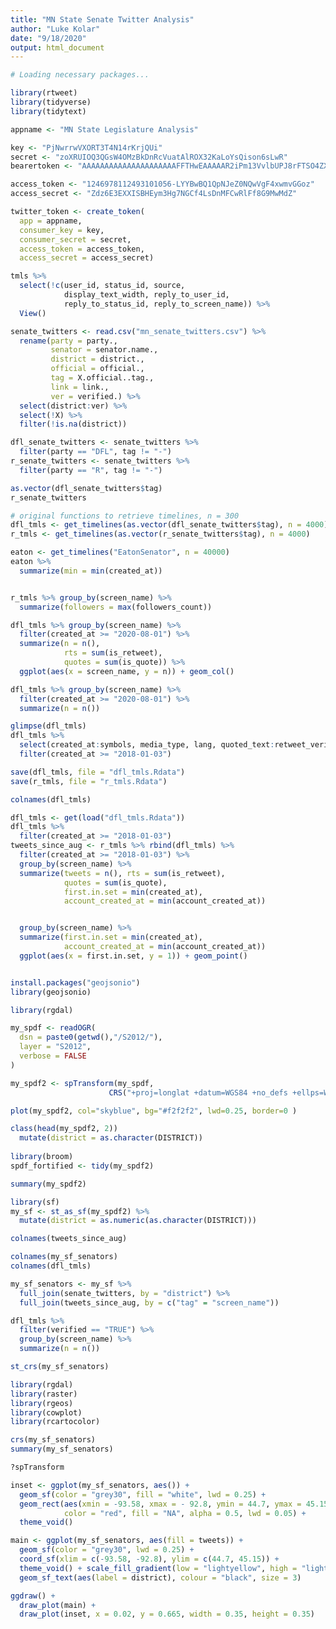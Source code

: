```yaml
---
title: "MN State Senate Twitter Analysis"
author: "Luke Kolar"
date: "9/18/2020"
output: html_document
---
```


```r
# Loading necessary packages...

library(rtweet)
library(tidyverse)
library(tidytext)

```

```r

appname <- "MN State Legislature Analysis"

key <- "PjNwrrwVXORT3T4N14rKrjQUi"
secret <- "zoXRUIOQ3QGsW4OMzBkDnRcVuatAlROX32KaLoYsQison6sLwR"
bearertoken <- "AAAAAAAAAAAAAAAAAAAAAFFTHwEAAAAAR2iPm13VvlbUPJ8rFTSO4ZXPN8g%3Dw0GU1WOIaXrQrYYYmgdgKkIJygBfyegPPLMr14Hk2xSXsBzEod"

access_token <- "1246978112493101056-LYYBwBQ1QpNJeZ0NQwVgF4xwmvGGoz"
access_secret <- "Zdz6E3EXXISBHEym3Hg7NGCf4LsDnMFCwRlFf8G9MwMdZ"

twitter_token <- create_token(
  app = appname,
  consumer_key = key,
  consumer_secret = secret,
  access_token = access_token,
  access_secret = access_secret)

```

```r



tmls %>% 
  select(!c(user_id, status_id, source,
            display_text_width, reply_to_user_id,
            reply_to_status_id, reply_to_screen_name)) %>% 
  View()

senate_twitters <- read.csv("mn_senate_twitters.csv") %>% 
  rename(party = party.,
         senator = senator.name.,
         district = district.,
         official = official.,
         tag = X.official..tag.,
         link = link., 
         ver = verified.) %>% 
  select(district:ver) %>% 
  select(!X) %>% 
  filter(!is.na(district))

dfl_senate_twitters <- senate_twitters %>% 
  filter(party == "DFL", tag != "-")
r_senate_twitters <- senate_twitters %>% 
  filter(party == "R", tag != "-")

as.vector(dfl_senate_twitters$tag)
r_senate_twitters

# original functions to retrieve timelines, n = 300
dfl_tmls <- get_timelines(as.vector(dfl_senate_twitters$tag), n = 4000)
r_tmls <- get_timelines(as.vector(r_senate_twitters$tag), n = 4000)

eaton <- get_timelines("EatonSenator", n = 40000)
eaton %>% 
  summarize(min = min(created_at))


r_tmls %>% group_by(screen_name) %>% 
  summarize(followers = max(followers_count))

dfl_tmls %>% group_by(screen_name) %>% 
  filter(created_at >= "2020-08-01") %>% 
  summarize(n = n(),
            rts = sum(is_retweet),
            quotes = sum(is_quote)) %>% 
  ggplot(aes(x = screen_name, y = n)) + geom_col()

dfl_tmls %>% group_by(screen_name) %>% 
  filter(created_at >= "2020-08-01") %>% 
  summarize(n = n())

glimpse(dfl_tmls)
dfl_tmls %>% 
  select(created_at:symbols, media_type, lang, quoted_text:retweet_verified, )
  filter(created_at >= "2018-01-03")

save(dfl_tmls, file = "dfl_tmls.Rdata")
save(r_tmls, file = "r_tmls.Rdata")

colnames(dfl_tmls)

dfl_tmls <- get(load("dfl_tmls.Rdata"))
dfl_tmls %>% 
  filter(created_at >= "2018-01-03")
tweets_since_aug <- r_tmls %>% rbind(dfl_tmls) %>% 
  filter(created_at >= "2018-01-03") %>% 
  group_by(screen_name) %>% 
  summarize(tweets = n(), rts = sum(is_retweet),
            quotes = sum(is_quote),
            first.in.set = min(created_at),
            account_created_at = min(account_created_at))


  group_by(screen_name) %>% 
  summarize(first.in.set = min(created_at),
            account_created_at = min(account_created_at))
  ggplot(aes(x = first.in.set, y = 1)) + geom_point()



```

```r
install.packages("geojsonio")
library(geojsonio)
```

```r

library(rgdal)

my_spdf <- readOGR( 
  dsn = paste0(getwd(),"/S2012/"), 
  layer = "S2012",
  verbose = FALSE
)

my_spdf2 <- spTransform(my_spdf,
                      CRS("+proj=longlat +datum=WGS84 +no_defs +ellps=WGS84 +towgs84=0,0,0"))

plot(my_spdf2, col="skyblue", bg="#f2f2f2", lwd=0.25, border=0 )

class(head(my_spdf2, 2))
  mutate(district = as.character(DISTRICT))
  
library(broom)
spdf_fortified <- tidy(my_spdf2)

summary(my_spdf2)

library(sf)
my_sf <- st_as_sf(my_spdf2) %>% 
  mutate(district = as.numeric(as.character(DISTRICT)))

colnames(tweets_since_aug)

colnames(my_sf_senators)
colnames(dfl_tmls)

my_sf_senators <- my_sf %>% 
  full_join(senate_twitters, by = "district") %>% 
  full_join(tweets_since_aug, by = c("tag" = "screen_name"))

dfl_tmls %>% 
  filter(verified == "TRUE") %>% 
  group_by(screen_name) %>% 
  summarize(n = n())

st_crs(my_sf_senators)

library(rgdal)
library(raster)
library(rgeos)
library(cowplot)
library(rcartocolor)

crs(my_sf_senators)
summary(my_sf_senators)

?spTransform

inset <- ggplot(my_sf_senators, aes()) + 
  geom_sf(color = "grey30", fill = "white", lwd = 0.25) + 
  geom_rect(aes(xmin = -93.58, xmax = - 92.8, ymin = 44.7, ymax = 45.15), 
            color = "red", fill = "NA", alpha = 0.5, lwd = 0.05) + 
  theme_void()

main <- ggplot(my_sf_senators, aes(fill = tweets)) + 
  geom_sf(color = "grey30", lwd = 0.25) +
  coord_sf(xlim = c(-93.58, -92.8), ylim = c(44.7, 45.15)) + 
  theme_void() + scale_fill_gradient(low = "lightyellow", high = "lightskyblue") +
  geom_sf_text(aes(label = district), colour = "black", size = 3)

ggdraw() +
  draw_plot(main) +
  draw_plot(inset, x = 0.02, y = 0.665, width = 0.35, height = 0.35)

```





















